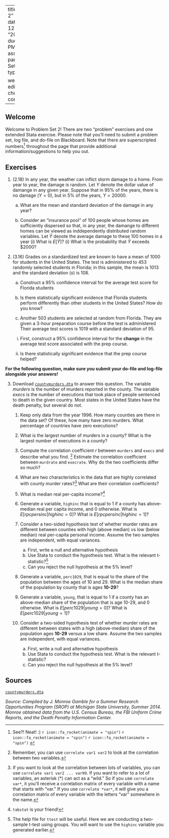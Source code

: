 
---
title: "Problem set 2"
linktitle: "PS 2"
date: "2020-09-12"
due_date: "2020-09-18"
due_time: "02:20 PM"
menu:
  assignment:
    parent: Problem Sets
    weight: 2
type: docs

weight: 2
editor_options: 
  chunk_output_type: console
---

## Welcome 

Welcome to Problem Set 2! There are two "problem" exercises and one extended Stata exercise. Please note that you'll need to submit a problem set, log file, and do-file on Blackboard. Note that there are superscripted numbers^[See?! Neat! :) `r icon::fa_rocket(animate = "spin")` `r icon::fa_rocket(animate = "spin")` `r icon::fa_rocket(animate = "spin")` ] throughout the page that provide additional information/suggestions to help you out. 


## Exercises


1. (2.18) In any year, the weather can inflict storm damage to a home. From year to year, the damage is random. Let $Y$ denote the dollar value of damange in any given year. Suppose that in 95% of the years, there is no damage ($Y=0$), but in 5% of the years, $Y = 20000$.

    a. What are the mean and standard deviation of the damage in any year? 
  
    b. Consider an "insurance pool" of 100 people whose homes are sufficiently dispersed so that, in any year, the damange to different homes can be viewed as inddependently distributed random variables. Let $\bar{Y}$ denote the average damage to these 100 homes in a year (i) What is $E[\bar{Y}]$? (i) What is the probability that $\bar{Y}$ exceeds $2000? 
  
  
2. (3.16) Grades on a standardized test are known to have a mean of 1000 for students in the United States. The test is administered to 453 randomly selected students in Florida; in this sample, the mean is 1013 and the standard deviation ($s$) is 108. 
    
    a. Construct a 95% confidence interval for the average test score for Florida students 
    
    b. Is there statistically significant evidence that Florida students perform differently than other students in the United States? How do you know? 
    
    c. Another 503 students are selected at random from Florida. They are given a 3-hour preparation course before the test is administered Their average test scores is 1019 with a standard deviation of 95. 
    
    (i) First, construct a 95% confidence interval for the **change** in the average test score associated with the prep course.  
    
    (ii) Is there statistically significant evidence that the prep course helped? 
      

**For the following question, make sure you submit your do-file and log-file alongside your answers!**

3.  Download [`countymurders.dta`](../countymurders.dta) to answer this question. The variable
    $murders$ is the number of murders reported in the county. The
    variable $execs$ is the number of executions that took place of
    people sentenced to death in the given country. Most states in the
    United States have the death penalty, but several do not.

    1.  Keep only data from the year 1996. How many counties are
        there in the data set? Of these, how many have zero murders.
        What percentage of countries have zero executions?

    2.  What is the largest number of murders in a county? What is the
        largest number of executions in a county? 

    3.  Compute the correlation coefficient $r$ between `murders` and
        `execs` and describe what you find. ^[Remember, you can use `correlate var1 var2` to look at the correlation between two variables.] Estimate the correlation coefficient between `murdrate` and `execrate`.
        Why do the two coefficients differ so much?

    4.  What are two characteristics in the data that are highly
        correlated with county murder rates?^[If you want to look at the correlation between lots of variables, you can use `correlate var1 var2 ... var99`. If you want to refer to a lot of variables, an asterisk (*) can act as a "wild." So if you use `correlate var*`, it you'll receive a correlation matrix of every variable with a name that starts with "var." If you use `correlate *var*`, it will give you a correlation matrix of every variable with the letters "var" somewhere in the name.] What are their correlation
        coefficients?

    5.  What is median real per-capita income?^[`tabstat` is your friend!]

    6.  Generate a variable, `highinc` that is equal to 1 if a county
        has above-median real per capita income, and 0 otherwise. What
        is $E[rpcpersinc  | highinc =0]$? What is     $E[rpcpersinc | highinc =1]$?

    7.  Consider a two-sided hypothesis test of whether murder
        rates are different between counties with high (above median) vs
        low (below median) real per-capita personal income. Assume the
        two samples are independent, with equal variances. 
          a. First, write a null and alternative hypothesis 
          b. Use Stata to conduct the hypothesis test. What is the relevant t-statistic?^[The help file for `ttest` will be useful. Here we are conducting a two-sample t-test using groups. You will want to use the `highinc` variable you generated earlier.]
          c. Can you reject the null hypothesis at the 5% level?

    8.  Generate a variable, `perc1029`, that is equal to the share of
        the population between the ages of 10 and 29. What is the median
        share of the population by county that is ages **10-29**?

    9.  Generate a variable, `young`, that is equal to 1 if a county has
        an above-median share of the population that is age 10-29, and 0
        otherwise. What is $E[perc1029| young = 0]$? What is
        $E[perc1029| young =1]$?

    10. Consider a two-sided hypothesis test of whether murder rates are
        different between states with a high (above-median) share of the
        population ages **10-29** versus a low share. Assume the two
        samples are independent, with equal variances.
          a. First, write a null and alternative hypothesis 
          b. Use Stata to conduct the hypothesis test. What is the relevant t-statistic?
          c. Can you reject the null hypothesis at the 5% level?



## Sources {#sources .unnumbered}

[`countymurders.dta`](../countymurders.dta)

*Source: Compiled by J. Monroe Gamble for a Summer Research Opportunities
Program (SROP) at Michigan State University, Summer 2014. Monroe
obtained data from the U.S. Census Bureau, the FBI Uniform Crime
Reports, and the Death Penalty Information Center.*


